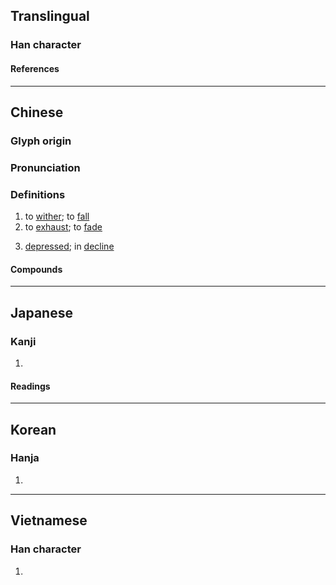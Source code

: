 {{also|彫|雕}}
{{character info}}
==Translingual==
{{stroke order|[[File:凋-red.png|100px]]}}

===Han character===
{{Han char|rn=15|rad=冫|as=08|sn=10|four=37120|canj=IMBGR|ids=⿰冫周}}

====References====
{{Han ref|kx=0132.440|dkj=01668|dj=0296.320|hdz=10299.070|uh=51CB}}

----

==Chinese==
{{zh-forms|ss=刁|alt=彫}}

===Glyph origin===
{{Han etym}}

===Pronunciation===
{{zh-pron
|m=diāo
|c=diu1
|mn=tiau
|mc=y
|oc=y
|cat=v,adj
}}

===Definitions===
{{zh-hanzi}}

# to [[wither]]; to [[fall]]
# to [[exhaust]]; to [[fade]]
# {{lb|zh|of life and business}} [[depressed]]; in [[decline]]

====Compounds====
{{zh-der|不凋|凋亡|凋兵|凋厥|凋弊|凋換|凋敗|凋敝|凋殘|凋疏|凋萎|凋落|凋謝|凋零|家業凋零|後凋|急景凋年|松柏後凋|歲寒不凋|民力凋弊|民生凋敝|老成凋謝}}

----

==Japanese==

===Kanji===
{{ja-kanji|grade=|rs=冫08}}

# {{rfdef|ja|sort=冫08}}

====Readings====
{{ja-readings
|goon=ちょう
|kanon=ちょう
|kun=しぼ-む, おちぶれる
}}

----

==Korean==

===Hanja===
{{ko-hanja|조}}

# {{rfdef|ko|sort=冫08}}

----

==Vietnamese==

===Han character===
{{vi-readings|reading=điêu|rs=冫08}}

# {{rfdef|vi}}